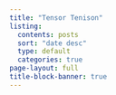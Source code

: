---
title: "Tensor Tenison"
listing:
  contents: posts
  sort: "date desc"
  type: default
  categories: true
page-layout: full
title-block-banner: true
---


